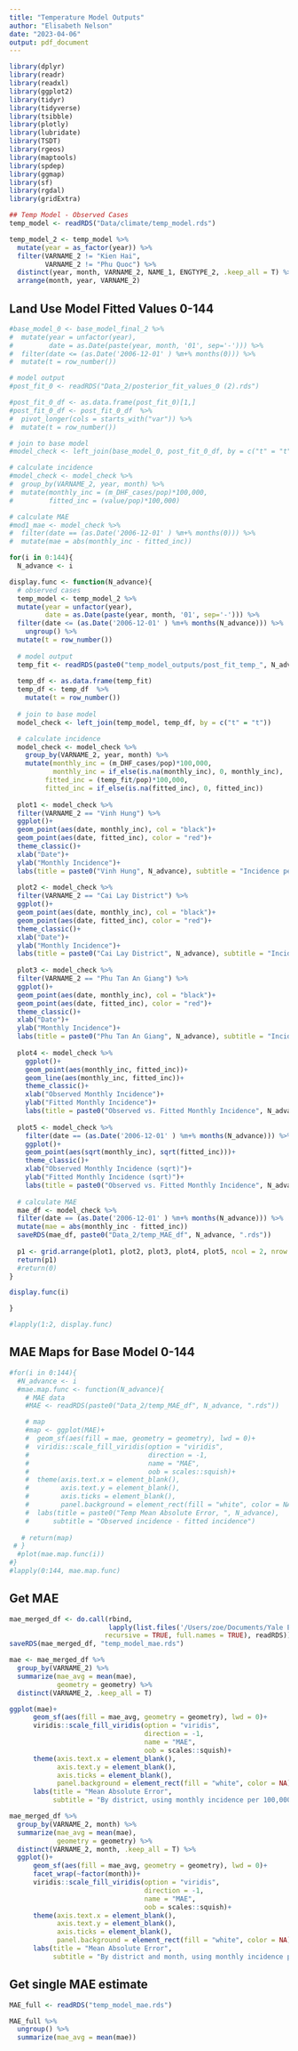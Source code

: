 ```yaml
---
title: "Temperature Model Outputs"
author: "Elisabeth Nelson"
date: "2023-04-06"
output: pdf_document
---
```


```r
library(dplyr)
library(readr)
library(readxl)
library(ggplot2)
library(tidyr)
library(tidyverse)
library(tsibble)
library(plotly)
library(lubridate)
library(TSDT)
library(rgeos) 
library(maptools) 
library(spdep)  
library(ggmap)  
library(sf)
library(rgdal)
library(gridExtra)
```

```r
## Temp Model - Observed Cases
temp_model <- readRDS("Data/climate/temp_model.rds")

temp_model_2 <- temp_model %>%
  mutate(year = as_factor(year)) %>%
  filter(VARNAME_2 != "Kien Hai", 
         VARNAME_2 != "Phu Quoc") %>%
  distinct(year, month, VARNAME_2, NAME_1, ENGTYPE_2, .keep_all = T) %>%
  arrange(month, year, VARNAME_2)

```

## Land Use Model Fitted Values 0-144
```r
#base_model_0 <- base_model_final_2 %>%
#  mutate(year = unfactor(year), 
#         date = as.Date(paste(year, month, '01', sep='-'))) %>%
#  filter(date <= (as.Date('2006-12-01' ) %m+% months(0))) %>%
#  mutate(t = row_number())

# model output
#post_fit_0 <- readRDS("Data_2/posterior_fit_values_0 (2).rds")

#post_fit_0_df <- as.data.frame(post_fit_0)[1,]
#post_fit_0_df <- post_fit_0_df  %>%
#  pivot_longer(cols = starts_with("var")) %>%
#  mutate(t = row_number())

# join to base model
#model_check <- left_join(base_model_0, post_fit_0_df, by = c("t" = "t"))

# calculate incidence
#model_check <- model_check %>%
#  group_by(VARNAME_2, year, month) %>%
#  mutate(monthly_inc = (m_DHF_cases/pop)*100,000, 
#         fitted_inc = (value/pop)*100,000)

# calculate MAE
#mod1_mae <- model_check %>%
#  filter(date == (as.Date('2006-12-01' ) %m+% months(0))) %>%
#  mutate(mae = abs(monthly_inc - fitted_inc))

for(i in 0:144){
  N_advance <- i

display.func <- function(N_advance){
  # observed cases
  temp_model <- temp_model_2 %>%
  mutate(year = unfactor(year), 
         date = as.Date(paste(year, month, '01', sep='-'))) %>%
  filter(date <= (as.Date('2006-12-01' ) %m+% months(N_advance))) %>%
    ungroup() %>%
  mutate(t = row_number())
  
  # model output
  temp_fit <- readRDS(paste0("temp_model_outputs/post_fit_temp_", N_advance, ".rds"))
  
  temp_df <- as.data.frame(temp_fit)
  temp_df <- temp_df  %>%
    mutate(t = row_number())
  
  # join to base model
  model_check <- left_join(temp_model, temp_df, by = c("t" = "t"))

  # calculate incidence
  model_check <- model_check %>%
    group_by(VARNAME_2, year, month) %>%
    mutate(monthly_inc = (m_DHF_cases/pop)*100,000,
           monthly_inc = if_else(is.na(monthly_inc), 0, monthly_inc),
         fitted_inc = (temp_fit/pop)*100,000, 
         fitted_inc = if_else(is.na(fitted_inc), 0, fitted_inc))
  
  plot1 <- model_check %>%
  filter(VARNAME_2 == "Vinh Hung") %>%
  ggplot()+
  geom_point(aes(date, monthly_inc), col = "black")+
  geom_point(aes(date, fitted_inc), color = "red")+
  theme_classic()+
  xlab("Date")+
  ylab("Monthly Incidence")+
  labs(title = paste0("Vinh Hung", N_advance), subtitle = "Incidence per 100,000")
  
  plot2 <- model_check %>%
  filter(VARNAME_2 == "Cai Lay District") %>%
  ggplot()+
  geom_point(aes(date, monthly_inc), col = "black")+
  geom_point(aes(date, fitted_inc), color = "red")+
  theme_classic()+
  xlab("Date")+
  ylab("Monthly Incidence")+
  labs(title = paste0("Cai Lay District", N_advance), subtitle = "Incidence per 100,000")
  
  plot3 <- model_check %>%
  filter(VARNAME_2 == "Phu Tan An Giang") %>%
  ggplot()+
  geom_point(aes(date, monthly_inc), col = "black")+
  geom_point(aes(date, fitted_inc), color = "red")+
  theme_classic()+
  xlab("Date")+
  ylab("Monthly Incidence")+
  labs(title = paste0("Phu Tan An Giang", N_advance), subtitle = "Incidence per 100,000")
  
  plot4 <- model_check %>%
    ggplot()+
    geom_point(aes(monthly_inc, fitted_inc))+
    geom_line(aes(monthly_inc, fitted_inc))+
    theme_classic()+
    xlab("Observed Monthly Incidence")+
    ylab("Fitted Monthly Incidence")+
    labs(title = paste0("Observed vs. Fitted Monthly Incidence", N_advance))
   
  plot5 <- model_check %>%
    filter(date == (as.Date('2006-12-01' ) %m+% months(N_advance))) %>%
    ggplot()+
    geom_point(aes(sqrt(monthly_inc), sqrt(fitted_inc)))+
    theme_classic()+
    xlab("Observed Monthly Incidence (sqrt)")+
    ylab("Fitted Monthly Incidence (sqrt)")+
    labs(title = paste0("Observed vs. Fitted Monthly Incidence", N_advance))
    
  # calculate MAE
  mae_df <- model_check %>%
  filter(date == (as.Date('2006-12-01' ) %m+% months(N_advance))) %>%
  mutate(mae = abs(monthly_inc - fitted_inc))
  saveRDS(mae_df, paste0("Data_2/temp_MAE_df", N_advance, ".rds"))
  
  p1 <- grid.arrange(plot1, plot2, plot3, plot4, plot5, ncol = 2, nrow = 3)
  return(p1)
  #return(0)
}

display.func(i)

}

#lapply(1:2, display.func)
```


## MAE Maps for Base Model 0-144
```r
#for(i in 0:144){
  #N_advance <- i
  #mae.map.func <- function(N_advance){
    # MAE data
    #MAE <- readRDS(paste0("Data_2/temp_MAE_df", N_advance, ".rds"))

    # map
    #map <- ggplot(MAE)+
    #  geom_sf(aes(fill = mae, geometry = geometry), lwd = 0)+
    #  viridis::scale_fill_viridis(option = "viridis", 
    #                              direction = -1, 
    #                              name = "MAE", 
    #                              oob = scales::squish)+
    #  theme(axis.text.x = element_blank(),
    #        axis.text.y = element_blank(),
    #        axis.ticks = element_blank(),
    #        panel.background = element_rect(fill = "white", color = NA))+
    #  labs(title = paste0("Temp Mean Absolute Error, ", N_advance), 
    #      subtitle = "Observed incidence - fitted incidence")
    
   # return(map)
 # }
  #plot(mae.map.func(i))
#}  
#lapply(0:144, mae.map.func)
```

## Get MAE
```r

mae_merged_df <- do.call(rbind, 
                         lapply(list.files('/Users/zoe/Documents/Yale EMD/Rotation 1/Dengue - Vietnam/dengue_exploration/Data_2', 
                        recursive = TRUE, full.names = TRUE), readRDS))
saveRDS(mae_merged_df, "temp_model_mae.rds")

mae <- mae_merged_df %>%
  group_by(VARNAME_2) %>%
  summarize(mae_avg = mean(mae), 
            geometry = geometry) %>%
  distinct(VARNAME_2, .keep_all = T)

ggplot(mae)+
      geom_sf(aes(fill = mae_avg, geometry = geometry), lwd = 0)+
      viridis::scale_fill_viridis(option = "viridis", 
                                  direction = -1, 
                                  name = "MAE", 
                                  oob = scales::squish)+
      theme(axis.text.x = element_blank(),
            axis.text.y = element_blank(),
            axis.ticks = element_blank(),
            panel.background = element_rect(fill = "white", color = NA))+
      labs(title = "Mean Absolute Error", 
           subtitle = "By district, using monthly incidence per 100,000 persons")

mae_merged_df %>%
  group_by(VARNAME_2, month) %>%
  summarize(mae_avg = mean(mae), 
            geometry = geometry) %>%
  distinct(VARNAME_2, month, .keep_all = T) %>%
  ggplot()+
      geom_sf(aes(fill = mae_avg, geometry = geometry), lwd = 0)+
      facet_wrap(~factor(month))+
      viridis::scale_fill_viridis(option = "viridis", 
                                  direction = -1, 
                                  name = "MAE", 
                                  oob = scales::squish)+
      theme(axis.text.x = element_blank(),
            axis.text.y = element_blank(),
            axis.ticks = element_blank(),
            panel.background = element_rect(fill = "white", color = NA))+
      labs(title = "Mean Absolute Error", 
           subtitle = "By district and month, using monthly incidence per 100,000 persons")

```

## Get single MAE estimate
```r

MAE_full <- readRDS("temp_model_mae.rds")

MAE_full %>%
  ungroup() %>%
  summarize(mae_avg = mean(mae))

```